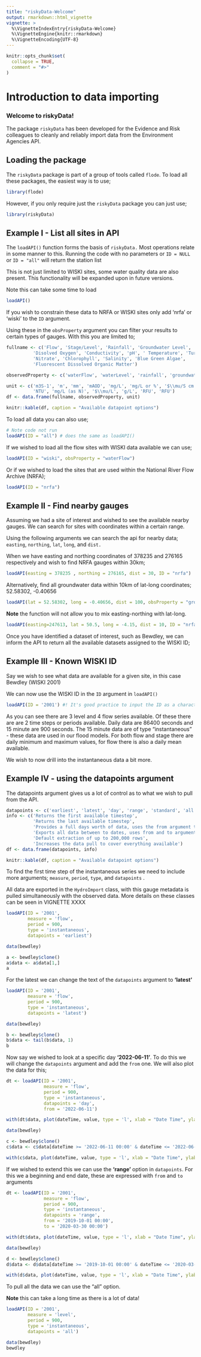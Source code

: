 ```yaml
---
title: "riskyData-Welcome"
output: rmarkdown::html_vignette
vignette: >
  %\VignetteIndexEntry{riskyData-Welcome}
  %\VignetteEngine{knitr::rmarkdown}
  %\VignetteEncoding{UTF-8}
---
```


```r
knitr::opts_chunk$set(
  collapse = TRUE,
  comment = "#>"
)
```

# Introduction to data importing

### Welcome to riskyData!

The package `riskyData` has been developed for the Evidence and Risk colleagues to cleanly and reliably import data from the Environment Agencies API.

## Loading the package

The `riskyData` package is part of a group of tools called `flode`. To load all these packages, the easiest way is to use;

```r
library(flode)
```

However, if you only require just the `riskyData` package you can just use;

```r
library(riskyData)
```

## Example I - List all sites in API

The `loadAPI()` function forms the basis of `riskyData.` Most operations relate in some manner to this. Running the code with no parameters or `ID = NULL` or `ID = "all"` will return the station list

This is not just limited to WISKI sites, some water quality data are also present. This functionality will be expanded upon in future versions.

Note this can take some time to load

```r
loadAPI()
```

If you wish to constrain these data to NRFA or WISKI sites only add 'nrfa' or 'wiski' to the `ID` argument.

Using these in the `obsProperty` argument you can filter your results to certain types of gauges. With this you are limited to;

```r
fullname <- c('Flow', 'Stage/Level', 'Rainfall', 'Groundwater Level', 'Ammonium',
          'Disolved Oxygen', 'Conductivity', 'pH', ' Temperature', 'Turbidity',
          'Nitrate', 'Chlorophyll', 'Salinity', 'Blue Green Algae',
          'Fluorescent Dissolved Organic Matter')

observedProperty <- c('waterFlow', 'waterLevel', 'rainfall', 'groundwaterLevel', 'ammonium', 'dissolved-oxygen', 'conductivity', 'ph', 'temperature', 'turbidity', 'nitrate', 'chlorophyll', 'salinity', 'bga', 'fdom')

unit <- c('m3S-1', 'm', 'mm', 'mAOD', 'mg/L', 'mg/L or %', '$\\mu/S cm', '', 'C',
          'NTU', 'mg/L (as N)', '$\\mu/L', 'g/L', 'RFU', 'RFU')
df <- data.frame(fullname, observedProperty, unit)

knitr::kable(df, caption = "Available datapoint options")

```

To load all data you can also use;

```r
# Note code not run
loadAPI(ID = "all") # does the same as loadAPI()
```

If we wished to load all the flow sites with WISKI data available we can use;

```r
loadAPI(ID = "wiski", obsProperty = "waterFlow")
```

Or if we wished to load the sites that are used within the National River Flow Archive (NRFA);

```r
loadAPI(ID = "nrfa")
```

## Example II - Find nearby gauges

Assuming we had a site of interest and wished to see the available nearby gauges. We can search for sites with coordinates within a certain range.

Using the following arguments we can search the api for nearby data; `easting`, `northing`, `lat`, `long`, and `dist.`

When we have easting and northing coordinates of 378235 and 276165 respectively and wish to find NRFA gauges within 30km;

```r
loadAPI(easting = 378235 , northing = 276165, dist = 30, ID = "nrfa")
```

Alternatively, find all groundwater data within 10km of lat-long coordinates; 52.58302, -0.40656

```r
loadAPI(lat = 52.58302, long = -0.40656, dist = 100, obsProperty = "groundwaterLevel")
```

**Note** the function will not allow you to mix easting-northing with lat-long.

```r
loadAPI(easting=247613, lat = 50.5, long = -4.15, dist = 10, ID = "nrfa")
```

Once you have identified a dataset of interest, such as Bewdley, we can inform the API to return all the available datasets assigned to the WISKI ID;

## Example III - Known WISKI ID

Say we wish to see what data are available for a given site, in this case Bewdley (WISKI 2001)

We can now use the WISKI ID in the `ID` argument in `loadAPI()`

```r
loadAPI(ID = '2001') #! It's good practice to input the ID as a character string
```

As you can see there are 3 level and 4 flow series available. Of these there are are 2 time steps or periods available. Daily data are 86400 seconds and 15 minute are 900 seconds. The 15 minute data are of type "instantaneous" - these data are used in our flood models. For both flow and stage there are daily minimum and maximum values, for flow there is also a daily mean available.

We wish to now drill into the instantaneous data a bit more.

## Example IV - using the datapoints argument

The datapoints argument gives us a lot of control as to what we wish to pull from the API.

```r
datapoints <- c('earliest', 'latest', 'day', 'range', 'standard', 'all')
info <- c('Returns the first available timestep',
          'Returns the last available timestep',
          'Provides a full days worth of data, uses the from argument to specify the date',
          'Exports all data between to dates, uses from and to arguments',
          'Default extraction of up to 200,000 rows',
          'Increases the data pull to cover everything available')
df <- data.frame(datapoints, info)

knitr::kable(df, caption = "Available datapoint options")

```

To find the first time step of the instantaneous series we need to include more arguments; `measure`, `period`, `type`, and `datapoints` .

All data are exported in the `HydroImport` class, with this gauge metadata is pulled simultaneously with the observed data. More details on these classes can be seen in VIGNETTE XXXX

```r
loadAPI(ID = '2001', 
        measure = 'flow',
        period = 900,
        type = 'instantaneous',
        datapoints = 'earliest')
```

```r
data(bewdley)

a <- bewdley$clone()
a$data <- a$data[1,]
a
```

For the latest we can change the text of the `datapoints` argument to **'latest'**

```r
loadAPI(ID = '2001', 
        measure = 'flow',
        period = 900,
        type = 'instantaneous',
        datapoints = 'latest')
```

```r
data(bewdley)

b <- bewdley$clone()
b$data <- tail(b$data, 1)
b
```

Now say we wished to look at a specific day **'2022-06-11'**. To do this we will change the `datapoints` argument and add the `from` one. We will also plot the data for this;

```r
dt <- loadAPI(ID = '2001', 
              measure = 'flow',
              period = 900,
              type = 'instantaneous',
              datapoints = 'day',
              from = '2022-06-11')

with(dt$data, plot(dateTime, value, type = 'l', xlab = "Date Time", ylab = "Flow (cumecs)"))
```

```r
data(bewdley)

c <- bewdley$clone()
c$data <- c$data[dateTime >= '2022-06-11 00:00' & dateTime <= '2022-06-12 00:00',]

with(c$data, plot(dateTime, value, type = 'l', xlab = "Date Time", ylab = "Flow (cumecs)"))
```

If we wished to extend this we can use the **'range'** option in `datapoints`. For this we a beginning and end date, these are expressed with `from` and `to` arguments

```r
dt <- loadAPI(ID = '2001', 
              measure = 'flow',
              period = 900,
              type = 'instantaneous',
              datapoints = 'range',
              from = '2019-10-01 00:00',
              to = '2020-03-30 00:00')

with(dt$data, plot(dateTime, value, type = 'l', xlab = "Date Time", ylab = "Flow (cumecs)"))
```

```r
data(bewdley)

d <- bewdley$clone()
d$data <- d$data[dateTime >= '2019-10-01 00:00' & dateTime <= '2020-03-30 00:00',]

with(d$data, plot(dateTime, value, type = 'l', xlab = "Date Time", ylab = "Flow (cumecs)"))
```

To pull all the data we can use the "all" option.

**Note** this can take a long time as there is a lot of data!

```r
loadAPI(ID = '2001', 
        measure = 'level',
        period = 900,
        type = 'instantaneous',
        datapoints = 'all')
```

```r
data(bewdley)
bewdley
```
